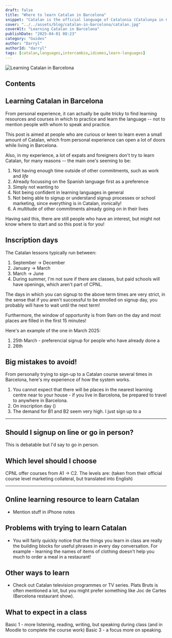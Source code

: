 ```yaml
---
draft: false
title: "Where to learn Catalan in Barcelona"
snippet: "Catalan is the official language of Catalonia (Catalunya in Catalan) so it's no surprise that you will at some point hear it in Barcelona."
cover: "../../assets/blog/catalan-in-barcelona/catalan.jpg"
coverAlt: "Learning Catalan in Barcelona"
publishDate: "2025-04-01 08:23"
category: "Guides"
author: "Darryl"
authorId: "darryl"
tags: [catalan,languages,intercambio,idiomes,learn-languages]
---
```


![Learning Catalan in Barcelona](../../assets/blog/catalan-in-barcelona/catalan.jpg)

## Contents

## Learning Catalan in Barcelona

From personal experience, it can actually be quite tricky to find learning resources and courses in which to practice and learn the language -- not to mention people with whom to speak and practice.

This post is aimed at people who are curious or keen to learn even a small amount of Catalan, which from personal experience can open a lot of doors while living in Barcelona.

Also, in my experience, a lot of expats and foreigners don't try to learn Catalan, for many reasons -- the main one's seeming to be:

1. Not having enough time outside of other commitments, such as work and _life_
2. Already focussing on the Spanish language first as a preference
3. Simply not wanting to
4. Not being confident in learning languages in general
5. Not being able to signup or understand signup processes or school marketing, since everything is in Catalan, ironically!
6. A multitude of other commitments already going on in their lives

Having said this, there are still people who have an interest, but might not know where to start and so this post is for you!

## Inscription days

The Catalan lessons typically run between:
1. September -> December
2. January -> March
3. March -> June
4. During summer, I'm not sure if there are classes, but paid schools will have openings, which aren't part of CPNL.

The days in which you can signup to the above term times are very strict, in the sense that if you aren't successful to be enrolled on signup day, you probably will have to wait until the next term!

Furthermore, the window of opportunity is from 9am on the day and most places are filled in the first 15 minutes!



Here's an example of the one in March 2025:

1. 25th March - preferencial signup for people who have already done a 
2. 26th
## Big mistakes to avoid!

From personally trying to sign-up to a Catalan course several times in Barcelona, here's my experience of how the system works.

1. You cannot expect that there will be places in the nearest learning centre near to your house - if you live in Barcelona, be prepared to travel to anywhere in Barcelona.
2. On inscription day ()
2. The demand for B1 and B2 seem very high. I just sign up to a

---
## Should I signup on line or go in person?

This is debatable but I'd say to go in person.


## Which level should I choose

CPNL offer courses from A1 -> C2. The levels are: (taken from their official course level marketing collateral, but translated into English)


---
## Online learning resource to learn Catalan


- Mention stuff in iPhone notes


## Problems with trying to learn Catalan

- You will fairly quickly notice that the things you learn in class are really the building blocks for useful phrases in every day conversation. For example - learning the names of items of clothing doesn't help you much to order a meal in a restaurant!


## Other ways to learn

- Check out Catalan television programmes or TV series. Plats Bruts is often mentioned a lot, but you might prefer something like Joc de Cartes (Barcelona restaurant show).

## What to expect in a class

Basic 1 - more listening, reading, writing, but speaking during class (and in Moodle to complete the course work)
Basic 3 - a focus more on speaking.